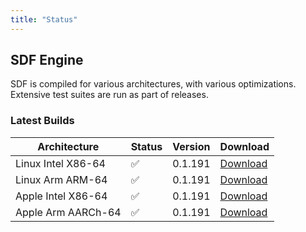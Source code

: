 ```yaml
---
title: "Status"
---
```


## SDF Engine

SDF is compiled for various architectures, with various optimizations. Extensive
test suites are run as part of releases.

### Latest Builds

| Architecture           | Status | Version | Download |
| ---------------------- | ------ | ------- | -------- |
| Linux Intel X86-64     |   ✅   | 0.1.191  | [Download](https://cdn.sdf.com/releases/download/sdf-v0.1.191-x86_64-unknown-linux-musl.tar.gz) |
| Linux Arm ARM-64       |   ✅   | 0.1.191  | [Download](https://cdn.sdf.com/releases/download/sdf-v0.1.191-arm-unknown-linux-gnueabihf.tar.gz) |
| Apple Intel X86-64     |   ✅   | 0.1.191  | [Download](https://cdn.sdf.com/releases/download/sdf-v0.1.191-x86_64-apple-darwin.tar.gz) |
| Apple Arm AARCh-64     |   ✅   | 0.1.191  | [Download](https://cdn.sdf.com/releases/download/sdf-v0.1.191-aarch64-apple-darwin.tar.gz) |
